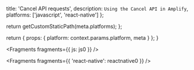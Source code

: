 
  title: 'Cancel API requests',
  description: `Using the Cancel API in Amplify`,
  platforms: ['javascript', 'react-native']
};

  return getCustomStaticPath(meta.platforms);
};

  return {
    props: {
      platform: context.params.platform,
      meta
    }
  };
}


<Fragments fragments={{ js: js0 }} />


<Fragments fragments={{ 'react-native': reactnative0 }} />
